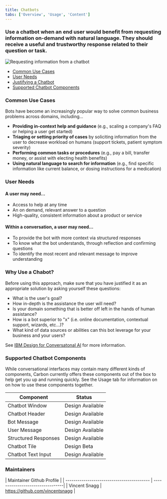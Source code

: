 ```yaml
---
title: Chatbots
tabs: ['Overview', 'Usage', 'Content']
---
```


### Use a chatbot when an end user would benefit from requesting information on-demand with natural language. They should receive a useful and trustworthy response related to their question or task. 

<ImageComponent cols="8">

![Requesting information from a chatbot](images/chatbot-0.png)

</ImageComponent>

<AnchorLinks>

- [Common Use Cases](#common-use-cases)
- [User Needs](#user-needs)
- [Justifying a Chatbot](#justifying-using-a-chatbot)
- [Supported Chatbot Components](#supported-chatbot-components)

</AnchorLinks>

### Common Use Cases

Bots have become an increasingly popular way to solve common business problems across domains, including...

- **Providing in-context help and guidance** (e.g., scaling a company's FAQ or helping a user get started)
- **Triaging or setting priority of cases** by soliciting information from the user to decrease workload on humans (support tickets, patient symptom severity)
- **Performing common tasks or procedures** (e.g., pay a bill, transfer money, or assist with electing health benefits)
- **Using natural language to search for information** (e.g., find specific information like current balance, or dosing instructions for a medication)

### User Needs

#### A user may need...

- Access to help at any time
- An on demand, relevant answer to a question
- High-quality, consistent information about a product or service

#### Within a conversation, a user may need...

- To provide the bot with more context via structured responses
- To know what the bot understands, through reflection and confirming questions
- To identify the most recent and relevant message to improve understanding

### Why Use a Chabot?

Before using this approach, make sure that you have justified it as an appropriate solution by asking yourself these questions:

- What is the user's goal?
- How in-depth is the assistance the user will need?
- Is your domain something that is better off left in the hands of human assistance? 
- How is a bot superior to "x" (i.e. online documentation, contextual support, wizards, etc...)? 
- What kind of data sources or abilities can this bot leverage for your business and your users?

See [IBM Design for Conversatonal AI](https://www.ibm.com/design/ai/conversation) for more information.

### Supported Chatbot Components

While conversational interfaces may contain many different kinds of components, Carbon currently offers these components out of the box to help get you up and running quickly. See the Usage tab for information on on how to use these components together.

| Component                                  | Status                 | 
| ------------------------------------------ | -----------------------|
| Chatbot Window                             | Design Available       |
| Chatbot Header                             | Design Available       |
| Bot Message                                | Design Available       |
| User Message                               | Design Available       |
| Structured Responses                       | Design Available       |
| Chatbot Tile                               | Design Beta            |
| Chatbot Text Input                         | Design Available       |

### Maintainers

| Maintainer                                   Github Profile                   | 
| ------------------------------------------ | ---------------------------------|
| Vincent Snagg                              | https://github.com/vincentsnagg  |




